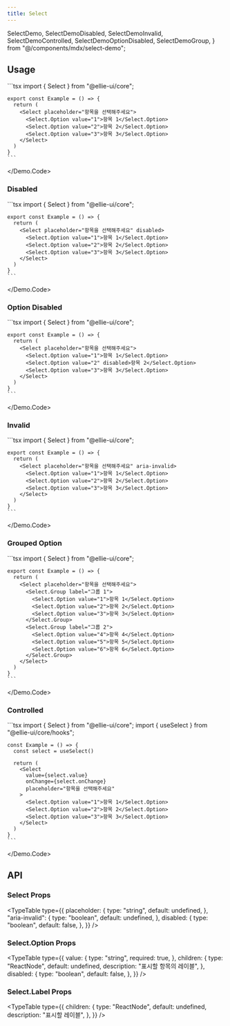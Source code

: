 ```yaml
---
title: Select
---
```


  SelectDemo,
  SelectDemoDisabled,
  SelectDemoInvalid,
  SelectDemoControlled,
  SelectDemoOptionDisabled,
  SelectDemoGroup,
} from "@/components/mdx/select-demo";

## Usage

<Demo>
  <Demo.Preview>
    <SelectDemo />
  </Demo.Preview>
  <Demo.Code>
    ```tsx
    import { Select } from "@ellie-ui/core";

    export const Example = () => {
      return (
        <Select placeholder="항목을 선택해주세요">
          <Select.Option value="1">항목 1</Select.Option>
          <Select.Option value="2">항목 2</Select.Option>
          <Select.Option value="3">항목 3</Select.Option>
        </Select>
      )
    }
    ```

  </Demo.Code>
</Demo>

### Disabled

<Demo>
  <Demo.Preview>
    <SelectDemoDisabled />
  </Demo.Preview>
  <Demo.Code>
    ```tsx
    import { Select } from "@ellie-ui/core";

    export const Example = () => {
      return (
        <Select placeholder="항목을 선택해주세요" disabled>
          <Select.Option value="1">항목 1</Select.Option>
          <Select.Option value="2">항목 2</Select.Option>
          <Select.Option value="3">항목 3</Select.Option>
        </Select>
      )
    }
    ```

  </Demo.Code>
</Demo>

### Option Disabled

<Demo>
  <Demo.Preview>
    <SelectDemoOptionDisabled />
  </Demo.Preview>
  <Demo.Code>
    ```tsx
    import { Select } from "@ellie-ui/core";

    export const Example = () => {
      return (
        <Select placeholder="항목을 선택해주세요">
          <Select.Option value="1">항목 1</Select.Option>
          <Select.Option value="2" disabled>항목 2</Select.Option>
          <Select.Option value="3">항목 3</Select.Option>
        </Select>
      )
    }
    ```

  </Demo.Code>
</Demo>

### Invalid

<Demo>
  <Demo.Preview>
    <SelectDemoInvalid />
  </Demo.Preview>
  <Demo.Code>
    ```tsx
    import { Select } from "@ellie-ui/core";

    export const Example = () => {
      return (
        <Select placeholder="항목을 선택해주세요" aria-invalid>
          <Select.Option value="1">항목 1</Select.Option>
          <Select.Option value="2">항목 2</Select.Option>
          <Select.Option value="3">항목 3</Select.Option>
        </Select>
      )
    }
    ```

  </Demo.Code>
</Demo>

### Grouped Option

<Demo>
  <Demo.Preview>
    <SelectDemoGroup />
  </Demo.Preview>
  <Demo.Code>
    ```tsx
    import { Select } from "@ellie-ui/core";

    export const Example = () => {
      return (
        <Select placeholder="항목을 선택해주세요">
          <Select.Group label="그룹 1">
            <Select.Option value="1">항목 1</Select.Option>
            <Select.Option value="2">항목 2</Select.Option>
            <Select.Option value="3">항목 3</Select.Option>
          </Select.Group>
          <Select.Group label="그룹 2">
            <Select.Option value="4">항목 4</Select.Option>
            <Select.Option value="5">항목 5</Select.Option>
            <Select.Option value="6">항목 6</Select.Option>
          </Select.Group>
        </Select>
      )
    }
    ```

  </Demo.Code>
</Demo>

### Controlled

<Demo>
  <Demo.Preview>
    <SelectDemoControlled />
  </Demo.Preview>
  <Demo.Code>
    ```tsx
    import { Select } from "@ellie-ui/core";
    import { useSelect } from "@ellie-ui/core/hooks";

    const Example = () => {
      const select = useSelect()

      return (
        <Select
          value={select.value}
          onChange={select.onChange}
          placeholder="항목을 선택해주세요"
        >
          <Select.Option value="1">항목 1</Select.Option>
          <Select.Option value="2">항목 2</Select.Option>
          <Select.Option value="3">항목 3</Select.Option>
        </Select>
      )
    }
    ```

  </Demo.Code>
</Demo>

## API

### Select Props

<TypeTable
  type={{
    placeholder: {
      type: "string",
      default: undefined,
    },
    "aria-invalid": {
      type: "boolean",
      default: undefined,
    },
    disabled: {
      type: "boolean",
      default: false,
    },
  }}
/>

### Select.Option Props

<TypeTable
  type={{
    value: {
      type: "string",
      required: true,
    },
    children: {
      type: "ReactNode",
      default: undefined,
      description: "표시할 항목의 레이블",
    },
    disabled: {
      type: "boolean",
      default: false,
    },
  }}
/>

### Select.Label Props

<TypeTable
  type={{
    children: {
      type: "ReactNode",
      default: undefined,
      description: "표시할 레이블",
    },
  }}
/>
